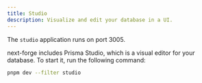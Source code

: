```yaml
---
title: Studio
description: Visualize and edit your database in a UI.
---
```


<Tip>The `studio` application runs on port 3005.</Tip>

next-forge includes Prisma Studio, which is a visual editor for your database. To start it, run the following command:

```sh Terminal
pnpm dev --filter studio
```
